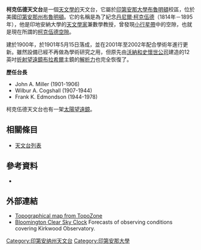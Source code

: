 {{Infobox Observatory
|name = 柯克伍德天文台
|image = [[File:KirkwoodObservatory.jpg|250px]]
|caption = 2006年的柯克伍德天文台
|organization = [[印第安那大學|印第安那大學]]
|location = 美國[[印第安那州|印第安那州]][[布魯明頓|布魯明頓]]
|coords = {{coord|39|09|57|N|86|31|34|W}}
|altitude = 235 公尺（770 英呎）
|weather = 參考 [http://cleardarksky.com/c/BlmngtnINkey.html?1 Clear Sky Clock]
|established = 1901年
|closed = 
|website=[http://www.astro.indiana.edu/kirkwood.shtml]
|telescope1_name = [[沃納和史懷世公司|沃納和史懷世]] 
|telescope1_type = 0.3-[[公尺|公尺]]（12-[[英吋|英吋]]）[[折射望遠鏡|折射式]]
|telescope2_name = [[太陽望遠鏡|太陽望遠鏡]]
|telescope2_type = [[定日鏡|定日鏡]]、[[光譜儀|光譜儀]]、數值[[氫α|氫α]]影像
}}

'''柯克伍德天文台'''是一個[[天文學|天文學的]]天文台，它屬於[[印第安那大學|印第安那大學]][[布魯明頓|布魯明頓]]校區，位於美國[[印第安那州|印第安那州]][[布魯明頓|布魯明頓]]。它的名稱是為了紀念[[丹尼爾·柯克伍德|丹尼爾·柯克伍德]]（1814年－1895年），他是印地安納大學的[[天文學家|天文學家]]兼數學教授，曾發現[[小行星帶|小行星帶]]中的空隙，也就是現在所謂的[[柯克伍德空隙|柯克伍德空隙]]。  

建於1900年，於1901年5月15日落成，並在2001年至2002年配合學術年進行更新。雖然設備已經不再做為學術研究之用，但原先由[[沃納和史懷世公司|沃納和史懷世公司]]建造的12英吋[[折射望遠鏡|折射望遠鏡]][[約翰布拉希爾|布拉希爾]]主鏡的[[解析力|解析力]]也完全恢復了。

'''歷任台長'''
*John A. Miller (1901-1906)
*Wilbur A. Cogshall (1907-1944)
*Frank K. Edmondson (1944-1978)

柯克伍德天文台也有一架[[太陽望遠鏡|太陽望遠鏡]]。

== 相關條目 ==
*[[天文台列表|天文台列表]]

== 參考資料 ==
*{{cite web | title=Kirkwood Observatory Homepage | work=Kirkwood Observatory | url=http://www.astro.indiana.edu/kirkwood.shtml | accessdate=December 14, 2005 | archive-date=2020-08-03 | archive-url=https://web.archive.org/web/20200803132748/https://astro.indiana.edu/kirkwood.shtml | dead-url=no }} 

== 外部連結 ==
*[http://www.topozone.com/map.asp?z=16&n=4335268&e=540967&datum=nad83 Topographical map from TopoZone]
*[http://cleardarksky.com/c/BlmngtnINkey.html?1 Bloomington Clear Sky Clock] {{Wayback|url=http://cleardarksky.com/c/BlmngtnINkey.html?1 |date=20200809084605 }} Forecasts of observing conditions covering Kirkwood Observatory.

{{Indiana-stub}}
{{observatory-stub}}

[[Category:印第安纳州天文台|Category:印第安纳州天文台]]
[[Category:印第安那大學|Category:印第安那大學]]